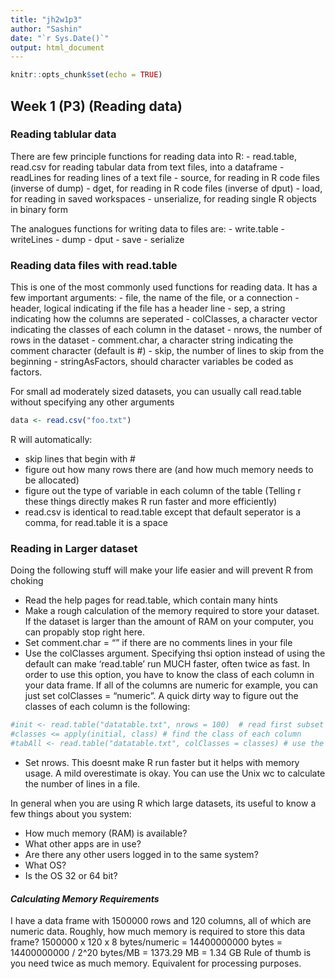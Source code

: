 ```yaml
---
title: "jh2w1p3"
author: "Sashin"
date: "`r Sys.Date()`"
output: html_document
---
```


```r
knitr::opts_chunk$set(echo = TRUE)
```

## Week 1 (P3) (Reading data)
### Reading tablular data
There are few principle functions for reading data into R:
- read.table, read.csv for reading tabular data from text files, into a dataframe
- readLines for reading lines of a text file
- source, for reading in R code files (inverse of dump)
- dget, for reading in R code files (inverse of dput)
- load, for reading in saved workspaces
- unserialize, for reading single R objects in binary form

The analogues functions for writing data to files are:
- write.table
- writeLines
- dump
- dput
- save
- serialize

### Reading data files with read.table
This is one of the most commonly used functions for reading data.
It has a few important arguments:
- file, the name of the file, or a connection
- header, logical indicating if the file has a header line
- sep, a string indicating how the columns are seperated
- colClasses, a character vector indicating the classes of each column in the dataset
- nrows, the number of rows in the dataset
- comment.char, a character string indicating the comment character (default is #)
- skip, the number of lines to skip from the beginning
- stringAsFactors, should character variables be coded as factors.

For small ad moderately sized datasets, you can usually call read.table without specifying any other arguments
```r
data <- read.csv("foo.txt")
```

R will automatically:

* skip lines that begin with #
* figure out how many rows there are (and how much memory needs to be allocated)
* figure out the type of variable in each column of the table (Telling r these things directly makes R run faster and more efficiently)
* read.csv is identical to read.table except that default seperator is a comma, for read.table it is a space



### Reading in Larger dataset
Doing the following stuff will make your life easier and will prevent R from choking

* Read the help pages for read.table, which contain many hints
* Make a rough calculation of the memory required to store your dataset. If the dataset is larger than the amount of RAM on your computer, you can propably stop right here.
* Set comment.char = "" if there are no comments lines in your file
* Use the colClasses argument. Specifying thsi option instead of using the default can make 'read.table' run MUCH faster, often twice as fast. In order to use this option, you have to know the class of each column in your data frame. If all of the columns are numeric for example, you can just set colClasses = "numeric". A quick dirty way to figure out the classes of each column is the following:

```r
#init <- read.table("datatable.txt", nrows = 100)  # read first subset of rows
#classes <= apply(initial, class) # find the class of each column
#tabAll <- read.table("datatable.txt", colClasses = classes) # use the classes
```
* Set nrows. This doesnt make R run faster but it helps with memory usage. A mild overestimate is okay. You can use the Unix wc to calculate the number of lines in a file.

In general when you are using R which large datasets, its useful to know a few things about you system:

* How much memory (RAM) is available?
* What other apps are in use?
* Are there any other users logged in to the same system?
* What OS?
* Is the OS 32 or 64 bit?

#### *Calculating Memory Requirements*
I have a data frame with 1500000 rows and 120 columns, all of which are numeric data. Roughly, how much memory is required to store this data frame?
  1500000 x  120 x 8 bytes/numeric
  = 14400000000 bytes
  = 14400000000 / 2^20 bytes/MB
  = 1373.29 MB
  = 1.34 GB
Rule of thumb is you need twice as much memory. Equivalent for processing purposes.